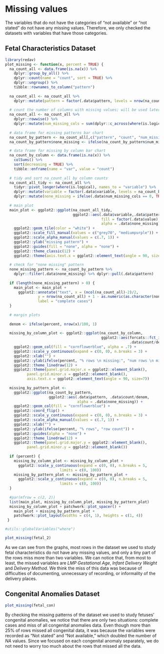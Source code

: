 # Missing values

The variables that do not have the categories of "not available" or "not stated" do not have any missing values. Therefore, we only checked the datasets with variables that have those categories.

## Fetal Characteristics Dataset

```r
library(redav)
plot_missing <- function(x, percent = TRUE) {	
  na_count_all <- data.frame(is.na(x)) %>%	
    dplyr::group_by_all() %>%	
    dplyr::count(name = "count", sort = TRUE) %>%	
    dplyr::ungroup() %>%	
    tibble::rownames_to_column("pattern")	
  
  na_count_all <- na_count_all %>% 
    dplyr::mutate(pattern = factor(.data$pattern, levels = nrow(na_count_all):1))
  
  # count the number of columns with missing values; will be used later to determine if there's a "none missing" pattern	
  na_count_all <- na_count_all %>% 	
    dplyr::rowwise() %>%	
    dplyr::mutate(num_missing_cols = sum(dplyr::c_across(where(is.logical))))	
  
  # data frame for missing patterns bar chart	
  na_count_by_pattern <- na_count_all[,c("pattern", "count", "num_missing_cols")]
  na_count_by_pattern$none_missing <- ifelse(na_count_by_pattern$num_missing_cols == 0, TRUE, FALSE)

  # data frame for missing by column bar chart	
  na_count_by_column <- data.frame(is.na(x)) %>%	
    colSums() %>% 	
    sort(decreasing = TRUE) %>% 	
    tibble::enframe(name = "var", value = "count")	
  
  # tidy and sort na_count_all by column counts	
  na_count_all_tidy <- na_count_all %>% 	
    tidyr::pivot_longer(where(is.logical), names_to = "variable") %>%	
    dplyr::mutate(variable = factor(.data$variable, levels = na_count_by_column$var))  %>% 	
    dplyr::mutate(none_missing = ifelse(.data$num_missing_cols == 0, TRUE, FALSE))	
  
  # main plot
  main_plot <- ggplot2::ggplot(na_count_all_tidy, 
                               ggplot2::aes(.data$variable,.data$pattern, 
                                            fill = factor(.data$value), 
                                            alpha = .data$none_missing)) +	
    ggplot2::geom_tile(color = "white") +	
    ggplot2::scale_fill_manual(values = c("grey70", "mediumpurple")) +	
    ggplot2::scale_alpha_manual(values = c(.7, 1)) +	
    ggplot2::ylab("missing pattern") +	
    ggplot2::guides(fill = "none", alpha = "none") +	
    ggplot2::theme_classic(12) +
    ggplot2::theme(axis.text.x = ggplot2::element_text(angle = 90, size=7))
  
  # check for "none missing" pattern
  none_missing_pattern <- na_count_by_pattern %>%
    dplyr::filter(.data$none_missing) %>% dplyr::pull(.data$pattern)
  
  if (length(none_missing_pattern) > 0) {	
    main_plot <- main_plot +	
      ggplot2::annotate("text", x = (ncol(na_count_all)-2)/2,	
               y = nrow(na_count_all) + 1 - as.numeric(as.character(none_missing_pattern)),	
               label = "complete cases")	
  }	
  
  # margin plots
  
  denom <- ifelse(percent, nrow(x)/100, 1)
  
  missing_by_column_plot <- ggplot2::ggplot(na_count_by_column,
                                            ggplot2::aes(forcats::fct_inorder(.data$var),
                                                         .data$count/denom)) +	
    ggplot2::geom_col(fill = "cornflowerblue", alpha = .7) +
    ggplot2::scale_y_continuous(expand = c(0, 0), n.breaks = 3) +	
    ggplot2::xlab("") +
    ggplot2::ylab(ifelse(percent, "% rows \n missing:", "num rows \n missing:")) +	
    ggplot2::theme_linedraw(12) + 	
    ggplot2::theme(panel.grid.major.x = ggplot2::element_blank(),	
          panel.grid.minor.x = ggplot2::element_blank(),
          axis.text.x = ggplot2::element_text(angle = 90, size=7))	
  
  missing_by_pattern_plot <- 
    ggplot2::ggplot(na_count_by_pattern, 
                    ggplot2::aes(.data$pattern, .data$count/denom, 
                                 alpha = .data$none_missing)) +
    ggplot2::geom_col(fill = "cornflowerblue") +
    ggplot2::coord_flip() +
    ggplot2::scale_y_continuous(expand = c(0, 0), n.breaks = 3) +
    ggplot2::scale_alpha_manual(values = c(.7, 1)) +
    ggplot2::xlab("") +
    ggplot2::ylab(ifelse(percent, "% rows", "row count")) +
    ggplot2::guides(alpha = "none") +
    ggplot2::theme_linedraw(12) +
    ggplot2::theme(panel.grid.major.y = ggplot2::element_blank(), 
          panel.grid.minor.y = ggplot2::element_blank())
  
  if (percent) {	
    missing_by_column_plot <- missing_by_column_plot +
      ggplot2::scale_y_continuous(expand = c(0, 0), n.breaks = 5,
                         limits = c(0, 100))	
    missing_by_pattern_plot <- missing_by_pattern_plot +
      ggplot2::scale_y_continuous(expand = c(0, 0), n.breaks = 5,
                         limits = c(0, 100))	
  }
  
  #par(mfrow = c(2, 2))
  list(main_plot, missing_by_column_plot, missing_by_pattern_plot)
  missing_by_column_plot + patchwork::plot_spacer() +
    main_plot + missing_by_pattern_plot +
    patchwork::plot_layout(widths = c(4, 1), heights = c(1, 4))
 }

#utils::globalVariables("where")
```

```r
plot_missing(fetal_2)
```

As we can see from the graphs, most rows in the dataset we used to study fetal characteristics do not have any missing values, and only a tiny part of the rows miss more than two variables. We can notice that, from most to least, the missed variables are *LMP Gestational Age*, *Infant Delivery Weight* and *Delivery Method*. We think the miss of this data was because of difficulties of documenting, unnecessary of recording, or informality of the delivery places.

## Congenital Anomalies Dataset

```r
plot_missing(fetal_con)
```

By checking the missing patterns of the dataset we used to study fetuses' congenital anomalies, we notice that there are only two situations: complete cases and miss of all congenital anomalies data. Even though more than 25% of rows missed all congenital data, it was because the variables were recorded as "Not stated" and "Not available," which doubled the number of *NA* values. Since we focused on each congenital anomaly separately, we do not need to worry too much about the rows that missed all the data.

